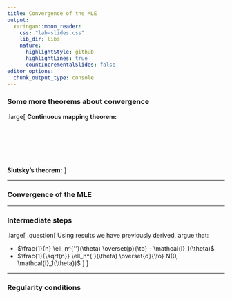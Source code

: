 ```yaml
---
title: Convergence of the MLE
output:
  xaringan::moon_reader:
    css: "lab-slides.css"
    lib_dir: libs
    nature:
      highlightStyle: github
      highlightLines: true
      countIncrementalSlides: false
editor_options: 
  chunk_output_type: console
---
```


### Some more theorems about convergence

.large[
**Continuous mapping theorem:**

<br/>

<br/>

<br/>

**Slutsky's theorem:**
]

---

### Convergence of the MLE

---

### Intermediate steps

.large[
.question[
Using results we have previously derived, argue that:

* $\frac{1}{n} \ell_n^{''}(\theta) \overset{p}{\to} - \mathcal{I}_1(\theta)$
* $\frac{1}{\sqrt{n}} \ell_n^{'}(\theta) \overset{d}{\to} N(0, \mathcal{I}_1(\theta))$
]
]

---

### Regularity conditions

